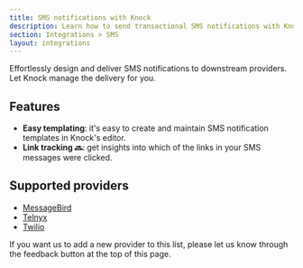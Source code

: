 ```yaml
---
title: SMS notifications with Knock
description: Learn how to send transactional SMS notifications with Knock
section: Integrations > SMS
layout: integrations
---
```


Effortlessly design and deliver SMS notifications to downstream providers. Let Knock manage the delivery for you.

## Features

- **Easy templating**: it's easy to create and maintain SMS notification templates in Knock's editor.
- **Link tracking 🔜**: get insights into which of the links in your SMS messages were clicked.

## Supported providers

- [MessageBird](/integrations/sms/messagebird)
- [Telnyx](/integrations/sms/telnyx)
- [Twilio](/integrations/sms/twilio)

If you want us to add a new provider to this list, please let us know through the feedback button at the top of this page.
